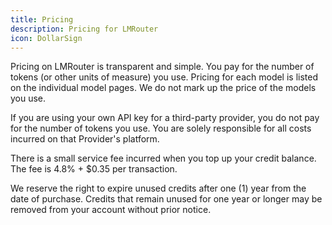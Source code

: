 ```yaml
---
title: Pricing
description: Pricing for LMRouter
icon: DollarSign
---
```


Pricing on LMRouter is transparent and simple. You pay for the number of tokens (or other units of measure) you use. Pricing for each model is listed on the individual model pages. We do not mark up the price of the models you use.

If you are using your own API key for a third-party provider, you do not pay for the number of tokens you use. You are solely responsible for all costs incurred on that Provider's platform.

There is a small service fee incurred when you top up your credit balance. The fee is 4.8% + $0.35 per transaction.

We reserve the right to expire unused credits after one (1) year from the date of purchase. Credits that remain unused for one year or longer may be removed from your account without prior notice.
